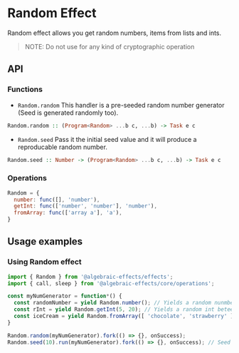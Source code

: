 
# Random Effect
Random effect allows you get random numbers, items from lists and ints.

> NOTE: Do not use for any kind of cryptographic operation

## API

### Functions

* `Random.random`
This handler is a pre-seeded random number generator (Seed is generated randomly too).
```haskell
Random.random :: (Program<Random> ...b c, ...b) -> Task e c
```

* `Random.seed`
Pass it the initial seed value and it will produce a reproducable random number.
```haskell
Random.seed :: Number -> (Program<Random> ...b c, ...b) -> Task e c
```

### Operations
```js
Random = {
  number: func([], 'number'),
  getInt: func(['number', 'number'], 'number'),
  fromArray: func(['array a'], 'a'),
}
```

## Usage examples

### Using Random effect

```js
import { Random } from '@algebraic-effects/effects';
import { call, sleep } from '@algebraic-effects/core/operations';

const myNumGenerator = function*() {
  const randomNumber = yield Random.number(); // Yields a random nunmber between 0 and 1
  const rInt = yield Random.getInt(5, 20); // Yields a random int beteen 5 and 20 inclusive
  const iceCream = yield Random.fromArray([ 'chocolate', 'strawberry' ]); // Yields a random item from the array
}

Random.random(myNumGenerator).fork(() => {}, onSuccess);
Random.seed(10).run(myNumGenerator).fork(() => {}, onSuccess); // Seed value 10
```

